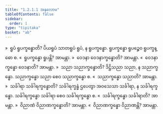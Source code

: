 ```yaml
---
title: "1.2.1.1 အနုလောမ"
tableOfContents: false
sidebar:
  order: 1
type: "tipitaka"
basket: "ab"
---
```



<DynamicBreadcrumb />

<Division number="26">

<Paragraph number="204">
»  ရူပံ ရူပက္ခန္ဓောတိ?
</Paragraph>

<Paragraph number="205">
ပိယရူပံ သာတရူပံ ရူပံ, န ရူပက္ခန္ဓော. ရူပက္ခန္ဓော ရူပဉ္စေဝ ရူပက္ခန္ဓော စ.
</Paragraph>

<Paragraph number="206">
«  ရူပက္ခန္ဓော ရူပန္တိ? အာမန္တာ.
</Paragraph>

<Paragraph number="207">
»  ဝေဒနာ ဝေဒနာက္ခန္ဓောတိ? အာမန္တာ.
</Paragraph>

<Paragraph number="208">
«  ဝေဒနာက္ခန္ဓော ဝေဒနာတိ? အာမန္တာ.
</Paragraph>

<Paragraph number="209">
»  သညာ သညာက္ခန္ဓောတိ?
</Paragraph>

<Paragraph number="210">
ဒိဋ္ဌိသညာ သညာ, န သညာက္ခန္ဓော. သညာက္ခန္ဓော သညာ စေဝ သညာက္ခန္ဓော စ.
</Paragraph>

<Paragraph number="211">
«  သညာက္ခန္ဓော သညာတိ? အာမန္တာ.
</Paragraph>

<Paragraph number="212">
»  သင်္ခါရာ သင်္ခါရက္ခန္ဓောတိ?
</Paragraph>

<Paragraph number="213">
သင်္ခါရက္ခန္ဓံ ဌပေတွာ အဝသေသာ သင်္ခါရာ, န သင်္ခါရက္ခန္ဓော. သင်္ခါရက္ခန္ဓော သင်္ခါရာ စေဝ သင်္ခါရက္ခန္ဓော စ.
</Paragraph>

<Paragraph number="214">
«  သင်္ခါရက္ခန္ဓော သင်္ခါရာတိ? အာမန္တာ.
</Paragraph>

<Paragraph number="215">
»  ဝိညာဏံ ဝိညာဏက္ခန္ဓောတိ? အာမန္တာ.
</Paragraph>

<Paragraph number="216">
«  ဝိညာဏက္ခန္ဓော ဝိညာဏန္တိ? အာမန္တာ.
</Paragraph>
</Division>